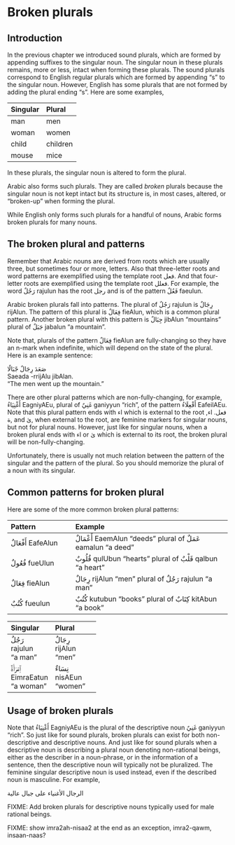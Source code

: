 # Broken plurals

## Introduction

In the previous chapter we introduced sound plurals, which are formed by appending suffixes to the singular noun. The singular noun in these plurals remains, more or less, intact when forming these plurals. The sound plurals correspond to English regular plurals which are formed by appending "s" to the singular noun. However, English has some plurals that are not formed by adding the plural ending "s". Here are some examples,

| Singular | Plural |
|:-----------|:-----------|
| man        | men        |
| woman      | women      |
| child      | children   |
| mouse      | mice       |

In these plurals, the singular noun is altered to form the plural.

Arabic also forms such plurals. They are called _broken_ plurals because the singular noun is not kept intact but its structure is, in most cases, altered, or "broken-up" when forming the plural.

While English only forms such plurals for a handful of nouns, Arabic forms broken plurals for many nouns.

## The broken plural and patterns

Remember that Arabic nouns are derived from roots which are usually three, but sometimes four or more, letters. Also that three-letter roots and word patterns are exemplified using the template root [فعل]{.arroot}. And that four-letter roots are exemplified using the template root [فعلل]{.arroot}. For example, the word [رَجُلٌ]{.ar} [rajulun]{.trn} has the root [رجل]{.arroot} and is of the pattern [فَعُلٌ]{.ar} [faeulun]{.trn}. 

Arabic broken plurals fall into patterns. The plural of [رَجُلٌ]{.ar} [rajulun]{.trn} is [رِجَالٌ]{.ar} [rijAlun]{.trn}. The pattern of this plural is [فِعَالٌ]{.ar} [fieAlun]{.trn}, which is a common plural pattern. Another broken plural with this pattern is [جِبَالٌ]{.ar} [jibAlun]{.trn} "mountains" plural of [جَبَلٌ]{.ar} [jabalun]{.trn} "a mountain".

Note that, plurals of the pattern [فِعَالٌ]{.ar} [fieAlun]{.trn} are fully-changing so they have an [n]{.trn}-mark when indefinite, which will depend on the state of the plural. Here is an example sentence:

[صَعَدَ رِجَالٌ جًبَالًا]{.ar}  
[Saeada -rrijAlu jibAlan.]{.trn}  
"The men went up the mountain."

There are other plural patterns which are non-fully-changing, for example, [أَغْنِيَاءُ]{.ar} [EagniyAEu]{.trn}, plural of [غَنِيٌ]{.ar} [ganiyyun]{.trn} "rich", of the pattern [أَفْعِلَاءُ]{.ar} [EafeilAEu]{.trn}.  Note that this plural pattern ends with [اء]{.ar} which is external to the root [فعل]{.arroot}. [اء]{.ar}, [ة]{.ar}, and [ىٰ]{.ar}, when external to the root, are feminine markers for singular nouns, but not for plural nouns.  However, just like for singular nouns, when a broken plural ends with [اء]{.ar} or [ىٰ]{.ar} which is external to its root, the broken plural will be non-fully-changing.

Unfortunately, there is usually not much relation between the pattern of the singular and the pattern of the plural. So you should memorize the plural of a noun with its singular.

## Common patterns for broken plural

Here are some of the more common broken plural patterns:

Pattern | Example
:-------------|:---------------------------------
[أَفْعَالٌ]{.ar} [EafeAlun]{.trn} | [أَعْمَالٌ]{.ar} [EaemAlun]{.trn} "deeds" plural of [عَمَلٌ]{.ar} [eamalun]{.trn} "a deed"
[فُعُولٌ]{.ar} [fueUlun]{.trn}   | [قُلُوبٌ]{.ar} [qulUbun]{.trn} "hearts" plural of [قَلْبٌ]{.ar} [qalbun]{.trn} "a heart"
[فِعَالٌ]{.ar} [fieAlun]{.trn}   | [رِجَالٌ]{.ar} [rijAlun]{.trn} "men" plural of [رَجُلٌ]{.ar} [rajulun]{.trn} "a man"
[كُتُبٌ]{.ar} [fueulun]{.trn}    | [كُتُبٌ]{.ar} [kutubun]{.trn} "books" plural of [كِتَابٌ]{.ar} [kitAbun]{.trn} "a book"

| Singular | Plural |
|:------------------|:------------------|
|[رَجُلٌ]{.ar}<br>[rajulun]{.trn}<br>"a man" |[رِجَالٌ]{.ar}<br>[rijAlun]{.trn}<br>"men" |
|[ٱِمْرَأَةٌ]{.ar}<br>[EimraEatun]{.trn}<br>"a woman" |[نِسَاءٌ]{.ar}<br>[nisAEun]{.trn}<br>"women" |

## Usage of broken plurals

Note that [أَغْنِيَاءُ]{.ar} [EagniyAEu]{.trn} is the plural of the descriptive noun [غَنِيٌ]{.ar} [ganiyyun]{.trn} "rich". So just like for sound plurals, broken plurals can exist for both non-descriptive and descriptive nouns. And just like for sound plurals when a descriptive noun is describing a plural noun denoting non-rational beings, either as the describer in a noun-phrase, or in the information of a sentence, then the descriptive noun will typically not be pluralized. The feminine singular descriptive noun is used instead, even if the described noun is masculine. For example,

[الرجال الأغنياء على جبال عالية]{.ar}  

FIXME: Add broken plurals for descriptive nouns typically used for male rational beings.


FIXME: show imra2ah-nisaa2 at the end as an exception, imra2-qawm, insaan-naas?

